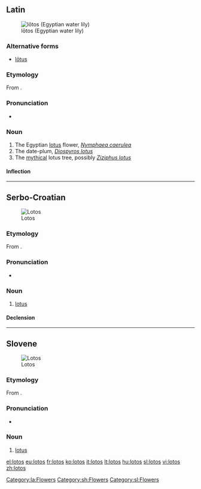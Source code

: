 ==Latin==
[[File:Nymphaea caerulea flower.JPG|thumb|lōtos (Egyptian water lily)]]

===Alternative forms===
* [[lotus#Latin|lōtus]]

===Etymology===
From {{etyl|grc|la}} {{term|λωτός|tr=lōtos|sc=Grek|lang=grc}}.

===Pronunciation===
* {{a|Classical}} {{IPA|/ˈloː.tos/|lang=la}}

===Noun===
{{la-noun|lōtos|loti|lōtī|m|second}}

# The Egyptian [[lotus]] flower, ''[[w:Nymphaea caerulea|Nymphaea caerulea]]''
# The date-plum, ''[[w:Diospyros lotus|Diospyros lotus]]''
# The [[mythical]] lotus tree, possibly ''[[w:Ziziphus lotus|Ziziphus lotus]]''

====Inflection====
{{la-decl-2nd-Greek|lōt}}

[[Category:la:Flowers]]

----

==Serbo-Croatian==
[[File:Nymphaea King of the Blues 0801.jpg|thumb|Lotos]]

===Etymology===
From {{etyl|grc|sh}} {{term|λωτός|lang=grc|tr=lōtos}}.

===Pronunciation===
* {{IPA|/lôtos/|lang=sh}}

===Noun===
{{sh-noun|g=m|head=lȍtos|r|лотос|ло̏тос}}

# [[lotus]]

====Declension====
{{sh-decl-noun
|lotos|lotosi
|lotosa|lotosa
|lotosu|lotosima
|lotos|lotose
|lotose|lotosi
|lotosu|lotosima
|lotosom|lotosima
}}

[[Category:sh:Flowers]]

----

==Slovene==
[[File:Nymphaea nouchali, Madhabpur Tea Garden, Srimangal.jpg|thumb|Lotos]]

===Etymology===
From {{etyl|grc|sl}} {{term|λωτός|lang=grc|tr=lōtos}}.

===Pronunciation===
* {{IPA|/ˈloːtos/|lang=sl}}

===Noun===
{{sl-noun|head=lótos|m}}

# [[lotus]]

[[Category:sl:Flowers]]

[[el:lotos]]
[[eu:lotos]]
[[fr:lotos]]
[[ko:lotos]]
[[it:lotos]]
[[lt:lotos]]
[[hu:lotos]]
[[sl:lotos]]
[[vi:lotos]]
[[zh:lotos]]